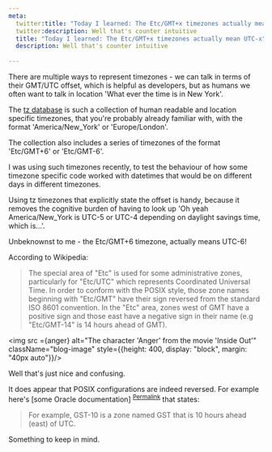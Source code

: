 ```yaml
---
meta:
  twitter:title: "Today I learned: The Etc/GMT+x timezones actually mean UTC-x"  
  twitter:description: Well that's counter intuitive
  title: "Today I learned: The Etc/GMT+x timezones actually mean UTC-x" 
  description: Well that's counter intuitive
  
---
```




There are multiple ways to represent timezones - we can talk in terms of their GMT/UTC offset, which is helpful as developers, but as humans we often want to talk in location 'What ever the time is in New York'. 

The [tz database](https://en.wikipedia.org/wiki/Tz_database) is such a collection of human readable and location specific timezones, that you're probably already familiar with, with the format 'America/New_York' or 'Europe/London'. 

The collection also includes a series of timezones of the format 'Etc/GMT+6' or 'Etc/GMT-6'. 

I was using such timezones recently, to test the behaviour of how some timezone specific code worked with datetimes that would be on different days in different timezones. 

Using tz timezones that explicitly state the offset is handy, because it removes the cognitive burden of having to look up 'Oh yeah America/New_York is UTC-5 or UTC-4 depending on daylight savings time, which is...'.

Unbeknownst to me - the Etc/GMT+6 timezone, actually means UTC-6! 

According to Wikipedia:

>The special area of "Etc" is used for some administrative zones, particularly for "Etc/UTC" which represents Coordinated Universal Time. In order to conform with the POSIX style, those zone names beginning with "Etc/GMT" have their sign reversed from the standard ISO 8601 convention. In the "Etc" area, zones west of GMT have a positive sign and those east have a negative sign in their name (e.g "Etc/GMT-14" is 14 hours ahead of GMT).

<img src ={anger} alt="The character 'Anger' from the movie 'Inside Out'" className="blog-image" style={{height: 400, display: "block", margin: "40px auto"}}/>

Well that's just nice and confusing. 

It does appear that POSIX configurations are indeed reversed. For example here's [some Oracle documentation] <sup>[Permalink](https://web.archive.org/web/20230821022910/https://docs.oracle.com/cd/E80921_01/html/esbc_ecz740_configuration/GUID-BDB20D7D-4656-44DF-B823-F7CE52E5CC8A.htm#Configuring-Timezone-using-POSIX-Format)</sup> that states:

>For example, GST-10 is a zone named GST that is 10 hours ahead (east) of UTC.

Something to keep in mind. 
